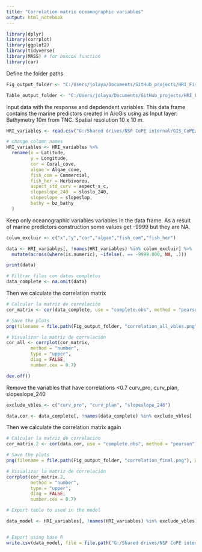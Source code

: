 ```yaml
---
title: "Correlation matrix oceanographic variables"
output: html_notebook
---
```



```r
library(dplyr)
library(corrplot)
library(ggplot2)
library(tidyverse)
library(MASS) # for boxcox function
library(car)
```
Define the folder paths
```r
Fig_output_folder <- "C:/Users/jolaya/Documents/GitHub_projects/HRI_Fish_predictor_model/results/figures"

Table_output_folder <- "C:/Users/jolaya/Documents/GitHub_projects/HRI_Fish_predictor_model/results/tables"

```

Input data with the response and depdendent variables. This data frame contains the marine predictors created in ArcGis using as Input layer: Bathymetry 10m from TNC. Spatial resolution 10 x 10 m.

```r
HRI_variables <- read.csv("G:/Shared drives/NSF CoPE internal/GIS_CoPE/GIS_Belize/2_model_inputs_belize/coral_reef_modeling/01_input_csv/HRI_var_10m.csv")

# change column names
HRI_variables <- HRI_variables %>%
  rename(x = Latitude,  
         y = Longitude,  
         cor = Coral_cove, 
         algae = Algae_cove,
         fish_com = Commercial,
         fish_her = Herbivorou,       
         aspect_std_curv = aspect_s_c,
         slopeslope_240  = sloslo_240,
         slopeslope = slopeslop,
         bathy = bz_bathy
  )


```

Keep only oceanographic variables variables in the data frame.
As a result of marine predictors construction some values get -9999 but they are NA.
```r
colum_excluir <- c("x","y","cor","algae","fish_com","fish_her")

data <- HRI_variables[, !names(HRI_variables) %in% colum_excluir] %>%
  mutate(across(where(is.numeric), ~ifelse(. == -9999.000, NA, .)))

print(data)
```

 
```r
# Filtrar filas con datos completos
data_complete <- na.omit(data)  
```

Then we calculate the correlation matrix
```r
# Calcular la matriz de correlación
cor_matrix <- cor(data_complete, use = "complete.obs", method = "pearson")

# Save the plots
png(filename = file.path(Fig_output_folder, "correlation_all_vbles.png"), width = 6, height = 6, units = "in", res = 300)

# Visualizar la matriz de correlación
cor_all <- corrplot(cor_matrix, 
         method = "number",
         type = "upper",
         diag = FALSE,
         number.cex = 0.7)

dev.off()
```


Remove the variables that have correlations <0.7
curv_pro, curv_plan, slopeslope_240 

```r
exclude_vbles <- c("curv_pro", "curv_plan", "slopeslope_240")

data.cor <- data_complete[, !names(data_complete) %in% exclude_vbles]
```

Then we calculate the correlation matrix again
```r
# Calcular la matriz de correlación
cor_matrix.2 <- cor(data.cor, use = "complete.obs", method = "pearson")

# Save the plots
png(filename = file.path(Fig_output_folder, "correlation_final.png"), width = 6, height = 6, units = "in", res = 300)

# Visualizar la matriz de correlación
corrplot(cor_matrix.2, 
         method = "number",
         type = "upper",
         diag = FALSE,
         number.cex = 0.7)
```

```r
# Export table to used in the model

data_model <- HRI_variables[, !names(HRI_variables) %in% exclude_vbles] 


# Export using base R
write.csv(data_model, file = file.path("G:/Shared drives/NSF CoPE internal/GIS_CoPE/GIS_Belize/2_model_inputs_belize/coral_reef_modeling/01_input_csv", "bz_data_model.csv"), row.names = FALSE)
```


 













